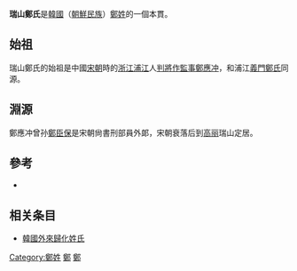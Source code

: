 '''瑞山鄭氏'''是[[韓國|韓國]]（[[朝鮮民族|朝鮮民族]]）[[鄭姓_(韓國)|鄭姓]]的一個本貫。

== 始祖 ==
瑞山鄭氏的始祖是中國[[宋朝|宋朝]]時的[[浙江|浙江]][[浦江|浦江]]人[[判將作監事|判將作監事]][[鄭應冲|鄭應冲]]，和浦江[[鄭姓|義門鄭氏]]同源。

== 淵源 ==
鄭應冲曾孙[[鄭臣保|鄭臣保]]是宋朝尙書刑部員外郞，宋朝衰落后到[[高丽|高丽]]瑞山定居。

==參考==
*{{Cite book||author=|date=|title=NAVER知識検索 서산정씨 瑞山鄭氏|publisher=[[韓國學中央硏究院|韓國學中央硏究院]]|url=http://terms.naver.com/entry.nhn?docId=2598867&cid=51929&categoryId=54141&mobile|ref={{Harvid|서산정씨 瑞山鄭氏|}}}}

== 相关条目 ==
* [[韓國外來歸化姓氏|韓國外來歸化姓氏]]

[[Category:鄭姓|Category:鄭姓]]
[[Category:中國起源韓國姓氏|鄭]]
[[Category:朝鮮氏族|鄭]]